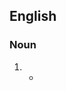 ==English==

===Noun===
{{head|en|noun form}}

# {{plural of|en|cabotage}}
#* {{quote-text|en|year=1992|author=Pablo Mendes de Leon|title=Cabotage in Air Transport Regulation|page=104|passage=Professor Levine distinguishes two kinds of cabotage: "primary cabotage" which can be compared with ninth freedom '''cabotages''' and "long-haul limited cabotage" which can be compared with eighth freedom cabotage […].}}